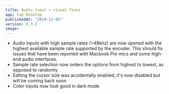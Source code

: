 ```yaml
---
title: Audio input + visual fixes
app: Cap Desktop
publishedAt: "2024-12-05"
version: 0.3.2
image:
---
```


- Audio inputs with high sample rates (>48khz) are now opened with the highest available sample rate supported by the encoder.
  This should fix issues that have been reported with Macbook Pro mics and some high-end audio interfaces.
- Sample rate selection now orders the options from highest to lowest, as opposed to randomly
- Editing the cursor size was accidentally enabled, it's now disabled but will be coming back soon
- Color inputs now look good in dark mode
